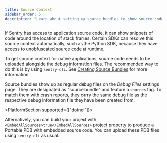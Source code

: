 ```yaml
---
title: Source Context
sidebar_order: 5
description: "Learn about setting up source bundles to show source code in stack traces on the Issue Details page."
---
```


If Sentry has access to application source code, it can show snippets of code
around the location of stack frames. Certain SDKs can resolve this source
context automatically, such as the Python SDK, because they have access to
unobfuscated source code at runtime.

To get source context for native applications, source code needs to be uploaded
alongside the debug information files. The recommended way to do this is by
using `sentry-cli`. See [Creating Source Bundles](/product/cli/dif/#creating-source-bundles) for more information.

Source bundles show up as regular debug files on the _Debug Files_ settings
page. They are designated as "source bundle" and feature a `sources` tag. To
match them with crash reports, they carry the same debug file as the respective
debug information file they have been created from.

<PlatformSection supported={["dotnet"]}>

Alternatively, you can build your project with `<EmbedAllSources>true</EmbedAllSources>` project property to produce
a Portable PDB with embedded source code. You can upload these PDB files using `sentry-cli` as usual.

</PlatformSection>
